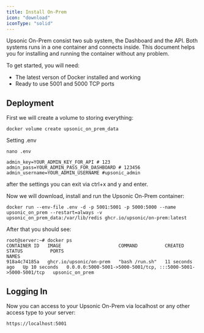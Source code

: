 ```yaml
---
title: Install On-Prem
icon: "download"
iconType: "solid"
---
```


Upsonic On-Prem consist two sub system, the Dashboard and the API. Both systems runs in a one container and connects inside. This document helps you for installing and running the container without any problem.

To get started, you will need:

- The latest verson of Docker installed and working
- Ready to use 5001 and 5000 TCP ports 

## Deployment

First we will create a volume to storing everything:

```console
docker volume create upsonic_on_prem_data
```


Setting .env

```console
nano .env
```

```console
admin_key=YOUR_ADMIN_KEY_FOR_API # 123
admin_pass=YOUR_ADMIN_PASS_FOR_DASHBOARD # 123456
admin_username=YOUR_ADMIN_USERNAME #upsonic_admin
```

after the settings you can exit via ctrl+x and y and enter.


Now we will download, install and run the Upsonic On-Prem container:

```console
docker run --env-file .env -d -p 5001:5001 -p 5000:5000 --name upsonic_on_prem --restart=always -v upsonic_on_prem_data:/var/lib/redis ghcr.io/upsonic/on-prem:latest
```

After that you should see:
```console
root@server:~# docker ps
CONTAINER ID   IMAGE                     COMMAND          CREATED          STATUS          PORTS                                                           NAMES
918a4c74185a   ghcr.io/upsonic/on-prem   "bash /run.sh"   11 seconds ago   Up 10 seconds   0.0.0.0:5000-5001->5000-5001/tcp, :::5000-5001->5000-5001/tcp   upsonic_on_prem
```


## Logging In
Now you can access to your Upsonic On-Prem via localhost or any other access type to your server:
```console
https://localhost:5001
````

